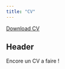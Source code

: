 ```yaml
---
title: "CV"
---
```


<a href="CV.pdf#" class="download" title="Download CV as PDF">Download CV</a>			

## Header

Encore un CV a faire !